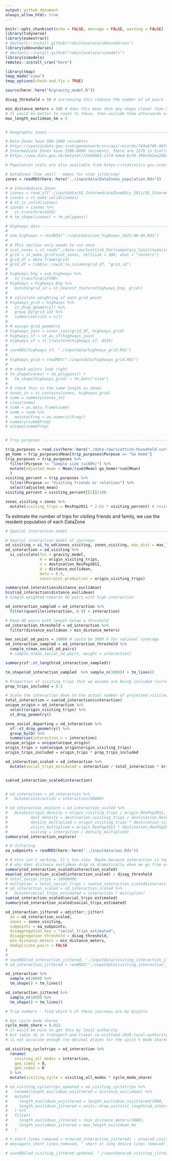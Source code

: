 ```yaml
---
output: github_document
always_allow_html: true
---
```


```r
knitr::opts_chunk$set(echo = FALSE, message = FALSE, warning = FALSE)
library(tidyverse)
library(osmextract)
# devtools::install_github("robinlovelace/ukboundaries")
library(ukboundaries)
# devtools::install_github("robinlovelace/simodels")
library(simodels)
remotes::install_cran("here")

library(tmap)
tmap_mode("view")
tmap_options(check.and.fix = TRUE)

source(here::here("R/gravity_model.R"))
```

```r
disag_threshold = 50 # increasing this reduces the number of od pairs

min_distance_meters = 500 # does this mean that any shops closer than 500m away are essentially ignored? 
# It would be better to route to these, then exclude them afterwards as too close for the trip to be worth cycling
max_length_euclidean_km = 5


# Geographic zones --------------------------------------------------------

# Data Zones have 500-1000 residents
# https://spatialdata.gov.scot/geonetwork/srv/api/records/7d3e8709-98fa-4d71-867c-d5c8293823f2
# Intermediate Zones have 2500-6000 residents, there are 1279 in Scotland in 2011
# https://www.data.gov.uk/dataset/133d4983-c57d-4ded-bc59-390c962ea280/intermediate-zone-boundaries-2011#:~:text=Intermediate%20zones%20also%20represent%20a,covering%20the%20whole%20of%20Scotland.

# Population stats are also available from https://statistics.gov.scot/slice?dataset=http%3A%2F%2Fstatistics.gov.scot%2Fdata%2Fpopulation-estimates-2011-datazone-linked-dataset&http%3A%2F%2Fpurl.org%2Flinked-data%2Fcube%23measureType=http%3A%2F%2Fstatistics.gov.scot%2Fdef%2Fmeasure-properties%2Fcount&http%3A%2F%2Fstatistics.gov.scot%2Fdef%2Fdimension%2Fage=http%3A%2F%2Fstatistics.gov.scot%2Fdef%2Fconcept%2Fage%2Fall&http%3A%2F%2Fstatistics.gov.scot%2Fdef%2Fdimension%2Fsex=http%3A%2F%2Fstatistics.gov.scot%2Fdef%2Fconcept%2Fsex%2Fall

# DataZones (too small - makes for slow jittering)
zones = readRDS(here::here("../inputdata/DataZones_population.Rds"))

# # Intermediate Zones
# izones = read_sf("./inputdata/SG_IntermediateZoneBdry_2011/SG_IntermediateZone_Bdry_2011.shp")
# izones = st_make_valid(izones)
# # st_is_valid(izones)
# izones = izones %>% 
#   st_transform(4326)
# # tm_shape(izones) + tm_polygons()

# Highways data -----------------------------------------------------------
# 
# osm_highways = readRDS("./inputdata/osm_highways_2023-08-09.Rds")
# 
# # This section only needs to run once
# scot_zones = st_read("./data-raw/Scottish_Parliamentary_Constituencies_December_2022_Boundaries_SC_BGC_-9179620948196964406.gpkg")
# grid = st_make_grid(scot_zones, cellsize = 300, what = "centers")
# grid_df = data.frame(grid)
# grid_df = tibble::rowid_to_column(grid_df, "grid_id")
# 
# highways_bng = osm_highways %>%
#   st_transform(27700)
# highways = highways_bng %>%
#   mutate(grid_id = st_nearest_feature(highways_bng, grid))
# 
# # calculate weighting of each grid point
# highways_grid = highways %>%
#   st_drop_geometry() %>%
#   group_by(grid_id) %>%
#   summarise(size = n())
# 
# # assign grid geometry
# highways_join = inner_join(grid_df, highways_grid)
# highways_sf = st_as_sf(highways_join)
# highways_sf = st_transform(highways_sf, 4326)
# 
# saveRDS(highways_sf, "./inputdata/highways_grid.Rds")
# 
# highways_grid = readRDS("./inputdata/highways_grid.Rds")
# 
# # check points look right
# tm_shape(zones) + tm_polygons() +
#   tm_shape(highways_grid) + tm_dots("size")
# 
# # check this is the same length as zones
# zones_in = st_contains(zones, highways_grid)
# summ = summary(zones_in)
# class(summ)
# summ = as.data.frame(summ)
# summ = summ %>% 
#   mutate(Freq = as.numeric(Freq))
# summary(summ$Freq)
# unique(summ$Freq)


# Trip purposes -----------------------------------------------------------

trip_purposes = read.csv(here::here("./data-raw/scottish-household-survey-2012-19.csv"))
go_home = trip_purposes$Mean[trip_purposes$Purpose == "Go Home"]
trip_purposes = trip_purposes %>% 
  filter(Purpose != "Sample size (=100%)") %>% 
  mutate(adjusted_mean = Mean/(sum(Mean)-go_home)*sum(Mean)
  )
visiting_percent = trip_purposes %>% 
  filter(Purpose == "Visiting friends or relatives") %>% 
  select(adjusted_mean)
visiting_percent = visiting_percent[[1]]/100

zones_visiting = zones %>%
  mutate(visiting_trips = ResPop2011 * 2.61 * visiting_percent) # resident population (should use 18+ only) * trips per person (from NTS 2019 England) * percent of trips that are for visiting
```

To estimate the number of trips for visiting friends and family, we use the resident population of each DataZone 

```r

# Spatial interaction model -----------------------------------------------

# Spatial interaction model of journeys
od_visiting = si_to_od(zones_visiting, zones_visiting, max_dist = max_length_euclidean_km * 1000)
od_interaction = od_visiting %>% 
  si_calculate(fun = gravity_model, 
               m = origin_visiting_trips,
               n = destination_ResPop2011,
               d = distance_euclidean,
               beta = 0.5,
               constraint_production = origin_visiting_trips)

summary(od_interaction$distance_euclidean)
hist(od_interaction$distance_euclidean)
# Sample weighted towards OD pairs with high interaction

od_interaction_sampled = od_interaction %>%
  filter(quantile(interaction, 0.9) < interaction)

# Keep OD pairs with length below a threshold
od_interaction_threshold = od_interaction %>% 
  filter(distance_euclidean > min_distance_meters)

max_social_od_pairs = 10000 # could be 3000 k for national coverage
od_interaction_sampled = od_interaction_threshold %>% 
  sample_n(max_social_od_pairs)
  # sample_n(max_social_od_pairs, weight = interaction)

summary(sf::st_length(od_interaction_sampled))

tm_shape(od_interaction_sampled  %>% sample_n(1000)) + tm_lines()

# Proportion of visiting trips that we assume are being included (currently less than 2.7km)
prop_trips_included = 0.2

# Scale the interaction down to the actual number of projected visiting trips 
total_interaction = sum(od_interaction$interaction)
unique_origin = od_interaction %>% 
  select(origin_visiting_trips) %>% 
  st_drop_geometry()

zone_social_departing = od_interaction %>%
  sf::st_drop_geometry() %>%
  group_by(O) %>% 
  summarise(interaction_o = interaction)
unique_origin = unique(unique_origin)
origin_trips = sum(unique_origin$origin_visiting_trips)
origin_trips_included = origin_trips * prop_trips_included

od_interaction_scaled = od_interaction %>% 
  mutate(social_trips_estimated = interaction / total_interaction * origin_trips_included)


sum(od_interaction_scaled$interaction)


# od_interaction = od_interaction %>% 
#   mutate(interaction = interaction/50000)

# od_interaction_explore = od_interaction_scaled %>%
#   mutate(origin_density = origin_visiting_trips / origin_ResPop2011,
#          dest_density = destination_visiting_trips / destination_ResPop2011,
#          density_multiplied = origin_visiting_trips * destination_visiting_trips,
#          visits_multiplied = origin_ResPop2011 * destination_ResPop2011,
#          scaling = interaction / density_multiplied)
summary(od_interaction_explore)

# # Jittering
oa_subpoints = readRDS(here::here("../inputdata/oas.Rds"))

# # this isn't working. It's too slow. Maybe because interaction is too high?
# # why does distance_euclidean drop so dramatically when we go from od_interaction to od_interaction_jittered? 
summary(od_interaction_scaled$interaction_scaled)
mean(od_interaction_scaled$interaction_scaled) / disag_threshold
# total_social_trips = 10000000
# multiplier = total_social_trips / sum(od_interaction_scaled$interaction_scaled)
# od_interaction_scaled = od_interaction_scaled %>% 
#   mutate(social_trips_estimated = interaction * multiplier)
sum(od_interaction_scaled$social_trips_estimated)
summary(od_interaction_scaled$social_trips_estimated)

od_interaction_jittered = odjitter::jitter(
  od = od_interaction_scaled,
  zones = zones_visiting,
  subpoints = oa_subpoints,
  disaggregation_key = "social_trips_estimated",
  disaggregation_threshold = disag_threshold,
  min_distance_meters = min_distance_meters,
  deduplicate_pairs = FALSE
)
# 
# saveRDS(od_interaction_jittered, "./inputdata/visiting_interaction_jittered.Rds")
# od_interaction_jittered = readRDS("./inputdata/visiting_interaction_jittered.Rds")

od_interaction %>% 
  sample_n(1000) %>% 
  tm_shape() + tm_lines()

od_interaction_jittered %>% 
  sample_n(1000) %>% 
  tm_shape() + tm_lines()

# Trip numbers - find which % of these journeys are by bicycle

# Get cycle mode shares
cycle_mode_share = 0.012 
# it would be nice to get this by local authority 
# but table 16 in transport-and-travel-in-scotland-2019-local-authority-tables.xlsx
# is not accurate enough (no decimal places for the cycle % mode shares)

od_visiting_cycletrips = od_interaction %>% 
  rename(
    visiting_all_modes = interaction,
    geo_code1 = O,
    geo_code2 = D
  ) %>% 
  mutate(visiting_cycle = visiting_all_modes * cycle_mode_share)

# od_visiting_cycletrips_updated = od_visiting_cycletrips %>% 
#   rename(length_euclidean_unjittered = distance_euclidean) %>% 
#   mutate(
#     length_euclidean_unjittered = length_euclidean_unjittered/1000,
#     length_euclidean_jittered = units::drop_units(st_length(od_interaction_jittered))/1000
#   ) %>%
#   filter(
#     length_euclidean_jittered > (min_distance_meters/1000),
#     length_euclidean_jittered < max_length_euclidean_km
#   )

# n_short_lines_removed = nrow(od_interaction_jittered) - nrow(od_visiting_jittered_updated)
# message(n_short_lines_removed, " short or long desire lines removed")

# saveRDS(od_visiting_jittered_updated, "./inputdata/od_visiting_jittered.Rds")
```

